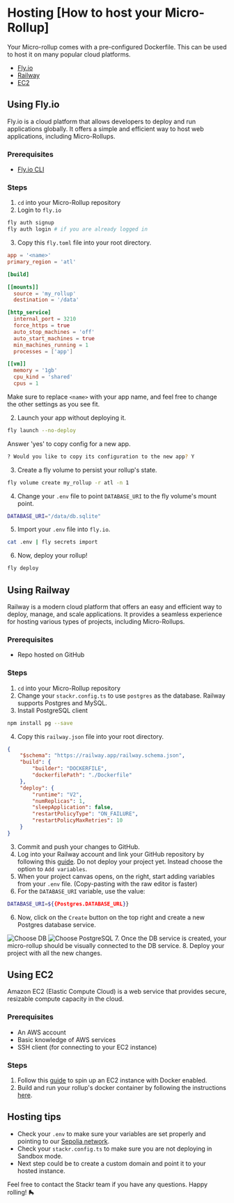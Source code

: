 # Hosting [How to host your Micro-Rollup]

Your Micro-rollup comes with a pre-configured Dockerfile. This can be used to host it on many popular cloud platforms.

- [Fly.io](#using-flyio)
- [Railway](#using-railway)
- [EC2](#using-ec2)

## Using Fly.io

Fly.io is a cloud platform that allows developers to deploy and run applications globally. It offers a simple and efficient way to host web applications, including Micro-Rollups.

### Prerequisites

- [Fly.io CLI](https://fly.io/docs/hands-on/install-flyctl/)

### Steps

1. `cd` into your Micro-Rollup repository
2. Login to `fly.io`
```bash [Terminal]
fly auth signup
fly auth login # if you are already logged in
```

3. Copy this `fly.toml` file into your root directory.
```toml [fly.toml]
app = '<name>'
primary_region = 'atl'

[build]

[[mounts]]
  source = 'my_rollup'
  destination = '/data'

[http_service]
  internal_port = 3210
  force_https = true
  auto_stop_machines = 'off'
  auto_start_machines = true
  min_machines_running = 1
  processes = ['app']

[[vm]]
  memory = '1gb'
  cpu_kind = 'shared'
  cpus = 1
```
Make sure to replace `<name>` with your app name, and feel free to change the other settings as you see fit.

2. Launch your app without deploying it.
```bash
fly launch --no-deploy
```

Answer 'yes' to copy config for a new app.

```bash
? Would you like to copy its configuration to the new app? Y
```
3. Create a fly volume to persist your rollup's state.
```bash
fly volume create my_rollup -r atl -n 1
```
4. Change your `.env` file to point `DATABASE_URI` to the fly volume's mount point.
```bash [.env]
DATABASE_URI="/data/db.sqlite"
```
5. Import your `.env` file into `fly.io`.
```bash
cat .env | fly secrets import
```
6. Now, deploy your rollup!
```bash
fly deploy
```


## Using Railway

Railway is a modern cloud platform that offers an easy and efficient way to deploy, manage, and scale applications. It provides a seamless experience for hosting various types of projects, including Micro-Rollups.

### Prerequisites

- Repo hosted on GitHub

### Steps

1. `cd` into your Micro-Rollup repository
2. Change your `stackr.config.ts` to use `postgres` as the database. Railway supports Postgres and MySQL.
3. Install PostgreSQL client
```bash [Terminal]
npm install pg --save
```
4. Copy this `railway.json` file into your root directory.
```json [railway.json]
{
    "$schema": "https://railway.app/railway.schema.json",
    "build": {
        "builder": "DOCKERFILE",
        "dockerfilePath": "./Dockerfile"
    },
    "deploy": {
        "runtime": "V2",
        "numReplicas": 1,
        "sleepApplication": false,
        "restartPolicyType": "ON_FAILURE",
        "restartPolicyMaxRetries": 10
    }
}
```
3. Commit and push your changes to GitHub.
4. Log into your Railway account and link your GitHub repository by following this [guide](https://docs.railway.app/quick-start#deploying-your-project---from-github).
Do not deploy your project yet. Instead choose the option to `Add variables`.
5. When your project canvas opens, on the right, start adding variables from your `.env` file. (Copy-pasting with the raw editor is faster)
6. For the `DATABASE_URI` variable, use the value:
```bash
DATABASE_URI=${{Postgres.DATABASE_URL}}
```
6. Now, click on the `Create` button on the top right and create a new Postgres database service.
<img src="/assets/postgres-db.png" alt="Choose DB" />
<img src="/assets/postgres-railway.png" alt="Choose PostgreSQL" />
7. Once the DB service is created, your micro-rollup should be visually connected to the DB service.
8. Deploy your project with all the new changes.


## Using EC2

Amazon EC2 (Elastic Compute Cloud) is a web service that provides secure, resizable compute capacity in the cloud.

### Prerequisites

- An AWS account
- Basic knowledge of AWS services
- SSH client (for connecting to your EC2 instance)

### Steps

1. Follow this [guide](https://hostadvice.com/how-to/web-hosting/containers/how-to-use-docker-containers-with-aws-ec2/) to spin up an EC2 instance with Docker enabled.
2. Build and run your rollup's docker container by following the instructions [here](/build/zero-to-one/run-it).

## Hosting tips
- Check your `.env` to make sure your variables are set properly and pointing to our [Sepolia network](/build/references/providers-and-rpc).
- Check your `stackr.config.ts` to make sure you are not deploying in Sandbox mode.
- Next step could be to create a custom domain and point it to your hosted instance.

Feel free to contact the Stackr team if you have any questions.
Happy rolling! 🛼
